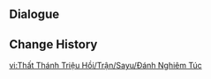 {{Genius Invokation TCG Stage
|title        = Sayu: Serious
|type         = Serious Showdown
|group        = Invitation Board
|character    = Sayu
|requirement  = 7
|introduction = "Um... I made a mistake last time! It doesn't count! Now, what ninjutsu can be used for cards... Let me think..."<br>{{color|bp|Special Rule: "Sayu" starts with the Talent Card "Skiving: New and Improved" equipped.}}
|objective_1  = Achieve victory
|reward_1     = Lucky Coin*1000
|lineup       = Sayu;Mona;Kamisato Ayaka
|action       = Skiving: New and Improved;Skiving: New and Improved;Gilded Dreams;Gilded Dreams;Wolf's Gravestone;Wolf's Gravestone;Ocean-Hued Clam;Ocean-Hued Clam;Lyresong;Lyresong;Memento Lens;Memento Lens;Tenacity of the Millelith;Tenacity of the Millelith;Timaeus;Timaeus;Golden House;Golden House;Jeht;Jeht;Chang the Ninth;Chang the Ninth;Liben;Liben;Butter Crab;Butter Crab;The Bestest Travel Companion!;The Bestest Travel Companion!;Toss-Up;Toss-Up
|reserve      = 
}}

==Dialogue==
{{Transclude|Genius Invokation TCG/Stage/Sayu|Serious Showdown}}

==Change History==
{{Change History|4.4}}

[[vi:Thất Thánh Triệu Hồi/Trận/Sayu/Đánh Nghiêm Túc]]